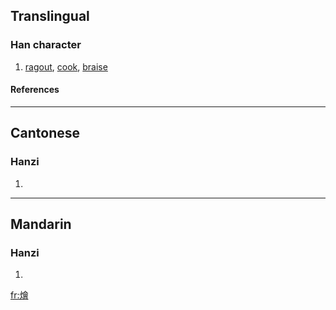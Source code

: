 {{see|烩}}

==Translingual==
===Han character===
{{Han char|rn=86|rad=火|as=13|sn=17|four=9886<sub>6</sub>|canj=火人一日 (FOMA)}}
# [[ragout]], [[cook]], [[braise]]
====References====
{{Han ref|kx=0685.201|dkj=19503|hdz=32241.070|uh=71F4|ud=29172|bh=C0ED|bd=49389}}

----
==Cantonese==
===Hanzi===
{{yue-hanzi|jyut=|y=wui6}}
# {{defn|Cantonese}}

----
==Mandarin==
===Hanzi===
{{cmn-hanzi|sim=烩|pin=[[huì]] (hui4)|wg=hui<sup>4</sup>}}
# {{defn|Mandarin}}

[[fr:燴]]